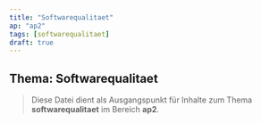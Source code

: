 ```yaml
---
title: "Softwarequalitaet"
ap: "ap2"
tags: [softwarequalitaet]
draft: true
---
```


## Thema: Softwarequalitaet

> Diese Datei dient als Ausgangspunkt für Inhalte zum Thema **softwarequalitaet** im Bereich **ap2**.

